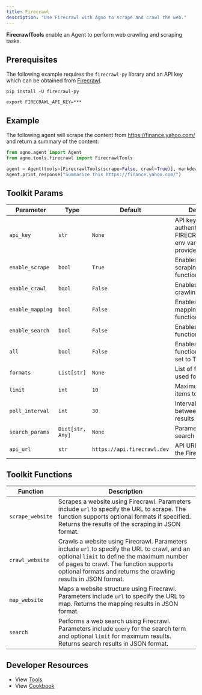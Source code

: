 ```yaml
---
title: Firecrawl
description: "Use Firecrawl with Agno to scrape and crawl the web."
---
```


**FirecrawlTools** enable an Agent to perform web crawling and scraping tasks.

## Prerequisites

The following example requires the `firecrawl-py` library and an API key which can be obtained from [Firecrawl](https://firecrawl.dev).

```shell
pip install -U firecrawl-py
```

```shell
export FIRECRAWL_API_KEY=***
```

## Example

The following agent will scrape the content from https://finance.yahoo.com/ and return a summary of the content:

```python cookbook/tools/firecrawl_tools.py
from agno.agent import Agent
from agno.tools.firecrawl import FirecrawlTools

agent = Agent(tools=[FirecrawlTools(scrape=False, crawl=True)], markdown=True)
agent.print_response("Summarize this https://finance.yahoo.com/")
```

## Toolkit Params

| Parameter          | Type              | Default                     | Description                                           |
| ------------------ | ----------------- | --------------------------- | ----------------------------------------------------- |
| `api_key`          | `str`             | `None`                      | API key for authentication. Uses FIRECRAWL_API_KEY env var if not provided |
| `enable_scrape`    | `bool`            | `True`                      | Enables website scraping functionality               |
| `enable_crawl`     | `bool`            | `False`                     | Enables website crawling functionality               |
| `enable_mapping`   | `bool`            | `False`                     | Enables website mapping functionality                |
| `enable_search`    | `bool`            | `False`                     | Enables web search functionality                     |
| `all`              | `bool`            | `False`                     | Enables all functionality when set to True          |
| `formats`          | `List[str]`       | `None`                      | List of formats to be used for operations            |
| `limit`            | `int`             | `10`                        | Maximum number of items to retrieve                  |
| `poll_interval`    | `int`             | `30`                        | Interval in seconds between polling for results      |
| `search_params`    | `Dict[str, Any]`  | `None`                      | Parameters for search operations                      |
| `api_url`          | `str`             | `https://api.firecrawl.dev` | API URL to use for the Firecrawl app                 |

## Toolkit Functions

| Function | Description |
| ---------------- | ------------------------------------------------------------------------------------------------------------------------------------------------------------------------------------------------------------------------------------------------------- |
| `scrape_website` | Scrapes a website using Firecrawl. Parameters include `url` to specify the URL to scrape. The function supports optional formats if specified. Returns the results of the scraping in JSON format. |
| `crawl_website` | Crawls a website using Firecrawl. Parameters include `url` to specify the URL to crawl, and an optional `limit` to define the maximum number of pages to crawl. The function supports optional formats and returns the crawling results in JSON format. |
| `map_website` | Maps a website structure using Firecrawl. Parameters include `url` to specify the URL to map. Returns the mapping results in JSON format. |
| `search` | Performs a web search using Firecrawl. Parameters include `query` for the search term and optional `limit` for maximum results. Returns search results in JSON format. |

## Developer Resources

- View [Tools](https://github.com/agno-agi/agno/blob/main/libs/agno/agno/tools/firecrawl.py)
- View [Cookbook](https://github.com/agno-agi/agno/tree/main/cookbook/tools/firecrawl_tools.py)
